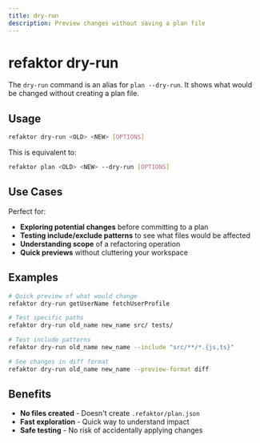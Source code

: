 ```yaml
---
title: dry-run
description: Preview changes without saving a plan file
---
```


# refaktor dry-run

The `dry-run` command is an alias for `plan --dry-run`. It shows what would be changed without creating a plan file.

## Usage

```bash
refaktor dry-run <OLD> <NEW> [OPTIONS]
```

This is equivalent to:
```bash
refaktor plan <OLD> <NEW> --dry-run [OPTIONS]
```

## Use Cases

Perfect for:
- **Exploring potential changes** before committing to a plan
- **Testing include/exclude patterns** to see what files would be affected  
- **Understanding scope** of a refactoring operation
- **Quick previews** without cluttering your workspace

## Examples

```bash
# Quick preview of what would change
refaktor dry-run getUserName fetchUserProfile

# Test specific paths
refaktor dry-run old_name new_name src/ tests/

# Test include patterns
refaktor dry-run old_name new_name --include "src/**/*.{js,ts}"

# See changes in diff format
refaktor dry-run old_name new_name --preview-format diff
```

## Benefits

- **No files created** - Doesn't create `.refaktor/plan.json`
- **Fast exploration** - Quick way to understand impact
- **Safe testing** - No risk of accidentally applying changes